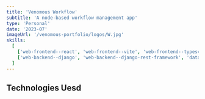 ```yaml
---
title: 'Venomous Workflow'
subtitle: 'A node-based workflow management app'
type: 'Personal'
date: '2023-07'
imageUrl: '/venomous-portfolio/logos/W.jpg'
skills:
  [
    ['web-frontend--react', 'web-frontend--vite', 'web-frontend--typescript'],
    ['web-backend--django', 'web-backend--django-rest-framework', 'database--postgresql'],
  ]
---
```



## Technologies Uesd

<WorkContentLayoutSkills
  size={50}
  skills={frontmatter.skills.flat()}
  class="flex w-full justify-start"
/>
